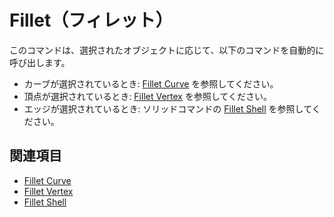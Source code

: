 
# Fillet（フィレット）

<Reference shortcut="B" command="Fillet" button="コマンドバー右" />

このコマンドは、選択されたオブジェクトに応じて、以下のコマンドを自動的に呼び出します。
  - カーブが選択されているとき: [Fillet Curve](./fillet-curve) を参照してください。
  - 頂点が選択されているとき: [Fillet Vertex](./fillet-vertex) を参照してください。
  - エッジが選択されているとき: ソリッドコマンドの [Fillet Shell](../solid/fillet-shell) を参照してください。

## 関連項目
- [Fillet Curve](./fillet-curve)
- [Fillet Vertex](./fillet-vertex)
- [Fillet Shell](../solid/fillet-shell)


















